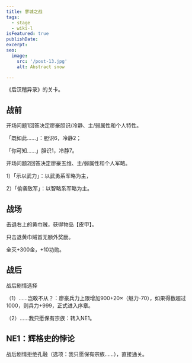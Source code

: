 ```yaml
---
title: 蓼城之战
tags:
  - stage
  - wiki-l
isFeatured: true
publishDate: 
excerpt: 
seo:
  image:
    src: '/post-13.jpg'
    alt: Abstract snow

---
```


《后汉稽异录》的关卡。

<h2 class='section-title'>战前</h2>

开场问题1回答决定廖豪胆识/冷静、主/弱属性和个人特性。

「既如此……」：胆识6，冷静2；

「你可知……」胆识1，冷静7。

开场问题2回答决定廖豪五维、主/弱属性和个人军略。

1）「示以武力」：以武勇系军略为主，

2）「偷袭敌军」：以智略系军略为主。

<h2 class='section-title'>战场</h2>

击退右上的黄巾贼，获得物品【皮甲】。

只击退黄巾贼首无额外奖励。

全灭+300金，+10功勋。

<h2 class='section-title'>战后</h2>

战后剧情选择

（1）……岂敢不从？：廖豪兵力上限增加900+20×（魅力-70），如果得数超过1000，则兵力+999，正式进入序章。

（2）……我只愿保有宗族：转入NE1。


<h2 class='section-title'>NE1：辉格史的悖论</h2>

战后剧情拒绝孔融（选项：我只愿保有宗族……），直接通关。
